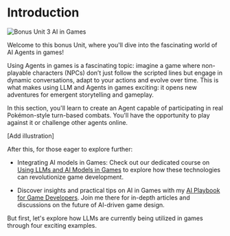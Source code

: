 # Introduction

<img src="https://huggingface.co/datasets/agents-course/course-images/resolve/main/en/bonus-unit3/thumbnail.jpg" alt="Bonus Unit 3 AI in Games"/>

Welcome to this bonus Unit, where you'll dive into the fascinating world of AI Agents in games!


Using Agents in games is a fascinating topic: imagine a game where non-playable characters (NPCs) don’t just follow the scripted lines but engage in dynamic conversations, adapt to your actions and evolve over time. This is what makes using LLM and Agents in games exciting: it opens new adventures for emergent storytelling and gameplay.

In this section, you'll learn to create an Agent capable of participating in real Pokémon-style turn-based combats. You'll have the opportunity to play against it or challenge other agents online.

[Add illustration]

After this, for those eager to explore further:

- Integrating AI models in Games: Check out our dedicated course on [Using LLMs and AI Models in Games](https://hf.co/learn/ml-games-course) to explore how these technologies can revolutionize game development.

- Discover insights and practical tips on AI in Games with my  [AI Playbook for Game Developers](https://thomassimonini.substack.com/). Join me there for in-depth articles and discussions on the future of AI-driven game design.

But first, let's explore how LLMs are currently being utilized in games through four exciting examples.
